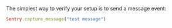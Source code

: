 The simplest way to verify your setup is to send a message event:

```ruby
Sentry.capture_message("test message")
```
